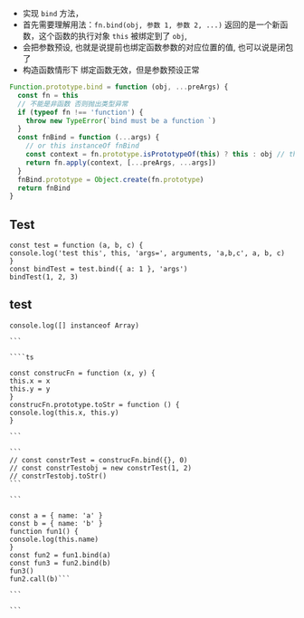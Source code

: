 - 实现 `bind` 方法，
- 首先需要理解用法：`fn.bind(obj, 参数 1, 参数 2, ...)` 返回的是一个新函数，这个函数的执行对象 `this` 被绑定到了 `obj`,
- 会把参数预设, 也就是说提前也绑定函数参数的对应位置的值, 也可以说是闭包了
- 构造函数情形下 绑定函数无效，但是参数预设正常

```ts
Function.prototype.bind = function (obj, ...preArgs) {
  const fn = this
  // 不能是非函数 否则抛出类型异常
  if (typeof fn !== 'function') {
    throw new TypeError(`bind must be a function `)
  }
  const fnBind = function (...args) {
    // or this instanceOf fnBind
    const context = fn.prototype.isPrototypeOf(this) ? this : obj // this 如果是当前函数的实例
    return fn.apply(context, [...preArgs, ...args])
  }
  fnBind.prototype = Object.create(fn.prototype)
  return fnBind
}
```

## Test

```
const test = function (a, b, c) {
console.log('test this', this, 'args=', arguments, 'a,b,c', a, b, c)
}
const bindTest = test.bind({ a: 1 }, 'args')
bindTest(1, 2, 3)
```

## test

`````
console.log([] instanceof Array)

```

````ts

const construcFn = function (x, y) {
this.x = x
this.y = y
}
construcFn.prototype.toStr = function () {
console.log(this.x, this.y)
}

```

```
// const constrTest = construcFn.bind({}, 0)
// const constrTestobj = new constrTest(1, 2)
// constrTestobj.toStr()
```

```

const a = { name: 'a' }
const b = { name: 'b' }
function fun1() {
console.log(this.name)
}
const fun2 = fun1.bind(a)
const fun3 = fun2.bind(b)
fun3()
fun2.call(b)```

```

```
`````
